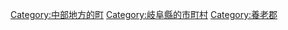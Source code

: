 {{Commonscat|Yoro, Gifu}}
{{Catmore}}

{{DEFAULTSORT:Yoro}}
[[Category:中部地方的町|Category:中部地方的町]]
[[Category:岐阜縣的市町村|Category:岐阜縣的市町村]]
[[Category:養老郡|Category:養老郡]]